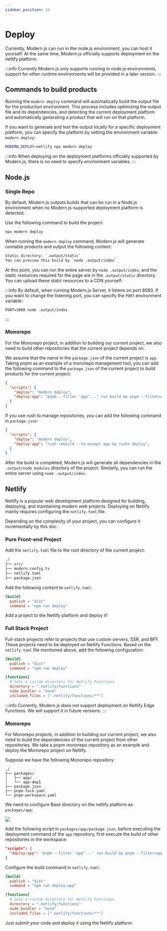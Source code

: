 ```yaml
---
sidebar_position: 15
---
```


# Deploy

Currently, Modern.js can run in the node.js environment, you can host it yourself. At the same time, Modern.js officially supports deployment on the netlify platform.

:::info
Currently Modern.js only supports running in node.js environments, support for other runtime environments will be provided in a later version.
:::


## Commands to build products

Running the `modern deploy` command will automatically build the output file for the production environment. This process includes optimizing the output file and its dependencies, and detecting the current deployment platform and automatically generating a product that will run on that platform.

If you want to generate and test the output locally for a specific deployment platform, you can specify the platform by setting the environment variable: `modern deploy`:

```bash
MODERN_DEPLOY=netlify npx modern deploy
```

:::info
When deploying on the deployment platforms officially supported by Modern.js, there is no need to specify environment variables.
:::


## Node.js

### Single Repo

By default, Modern.js outputs builds that can be run in a Node.js environment when no Modern.js-supported deployment platform is detected.

Use the following command to build the project:
```bash
npx modern deploy
```

When running the `modern deploy` command, Modern.js will generate runnable products and output the following content:

```bash
Static directory: `.output/static`
You can preview this build by `node .output/index`
```

At this point, you can run the entire server by `node .output/index`, and the static resources required for the page are in the `.output/static` directory. You can upload these static resources to a CDN yourself:

:::info
By default, when running Modern.js Server, it listens on port 8080. If you want to change the listening port, you can specify the `PORT` environment variable:
```
PORT=3000 node .output/index
```
:::


### Monorepo

For the Monorepo project, in addition to building our current project, we also need to build other repositories that the current project depends on.

We assume that the name in the `package.json` of the current project is `app`. Taking pnpm as an example of a monorepo management tool, you can add the following command to the `package.json` of the current project to build products for the current project:

```json title="app/package.json"
{
  "scripts": {
    "deploy": "modern deploy",
    "deploy:app": "pnpm --filter 'app^...' run build && pnpm --filter=app run deploy",
  }
}
```

If you use rush to manage repositories, you can add the following command in `package.json`:

```json
{
  "scripts": {
    "deploy": "modern deploy",
    "deploy:app": "rush rebuild --to-except app && rushx deploy",
  }
}
```

After the build is completed, Modern.js will generate all dependencies in the `.output/node_modules` directory of the project. Similarly, you can run the entire server using `node .output/index`.

## Netlify

Netlify is a popular web development platform designed for building, deploying, and maintaining modern web projects. Deploying on Netlify mainly requires configuring the `netlify.toml` file.

Depending on the complexity of your project, you can configure it incrementally by this doc.

### Pure Front-end Project

Add the `netlify.toml` file to the root directory of the current project:

```bash
./
├── src/
├── modern.config.ts
├── netlify.toml
├── package.json
```

Add the following content to `netlify.toml`:
```toml
[build]
  publish = "dist"
  command = "npm run deploy"
```

Add a project to the Netlify platform and deploy it!

### Full Stack Project

Full-stack projects refer to projects that use custom servers, SSR, and BFF. These projects need to be deployed on Netlify Functions. Based on the `netlify.toml` file mentioned above,
add the following configuration:

```toml title="netlify.toml"
[build]
  publish = "dist"
  command = "npm run deploy"

[functions]
  # Sets a custom directory for Netlify Functions
  directory = ".netlify/functions"
  node_bundler = "none"
  included_files = [".netlify/functions/**"]

```

:::info
Currently, Modern.js does not support deployment on Netlify Edge Functions. We will support it in future versions.
:::


### Monorepo

For Monorepo projects, in addition to building our current project, we also need to build the dependencies of the current project from other repositories.
We take a pnpm monorepo repository as an example and deploy the Monorepo project on Netlify.

Suppose we have the following Monorepo repository:

```
./
├── packages/
│   ├── app/
│   └── app-dep1
├── package.json
├── pnpm-lock.yaml
└── pnpm-workspace.yaml
```

We need to configure Base directory on the netlify platform as `packages/app`:

<img src="https://sf16-sg.tiktokcdn.com/obj/eden-sg/lmeh7nuptpfnuhd/netlify-base-dir.png" />

Add the following script in `packages/app/package.json`, before executing the deployment command of the `app` repository, first execute the build of other repositories in the workspace:

```json
"scripts": {
  "deploy:app": "pnpm --filter 'app^...' run build && pnpm --filter=app run deploy",
}
```

Configure the build command in `netlify.toml`:

```toml
[build]
  publish = "dist"
  command = "npm run deploy:app"

[functions]
  # Sets a custom directory for Netlify Functions
  directory = ".netlify/functions"
  node_bundler = "none"
  included_files = [".netlify/functions/**"]
```

Just submit your code and deploy it using the Netlify platform.







